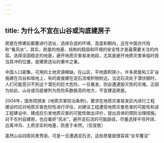 ```yaml
---
---
---
```

title: 为什么不宜在山谷或沟底建房子
---




房屋在修建前都要进行选址，选择合适的环境、高度和朝向，这在中国古代俗称“看风水”。其实，房屋的地基、结构的稳固和环境的安全性才是最需要关注的内容。选择坚固稳定的地基，避开地质灾害易发地段，尤其是避开地质灾害来临时首当其冲的位置，是建房选址的重中之重。

中国人口密集，可用的土地资源稀缺。在山区，平地面积狭小，许多房屋和工矿设施建在沟谷和坡地上，有的直接建在泥石流堆积物附近。当泥石流处于潜伏期时，人们可能意识不到这个潜在的巨大危险，一旦暴发，则会遭遇毁灭性的灾难。正因为如此，山谷或沟底被列为危险系数极高的地方，不宜建造房屋。

2004年，国务院颁发《地质灾害防治条例》，要求在地质灾害易发区内进行工程建设时应对地质灾害危险性进行评估，对建设工程遭受地质灾害危害的可能性和该工程建设中、建成后引发地质灾害的可能性做出评价，提出具体的预防治理措施。对于农村自建房，也应看好“风水”，避开泥石流的可能路径，尽量选择平坦开阔、远离冲沟、土质坚实的地基，防患于未然。（伍宜胜）

虽然山谷四周风景秀丽，可是一旦遭遇泥石流，这些房屋就很容易“全军覆没”